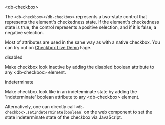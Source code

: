 
<Meta title="05-Data-Input/Checkbox/Intro" />

<db-headline variant="1">&lt;db-checkbox&gt;</db-headline>

The `<db-checkbox></db-checkbox>` represents a two-state control that represents the element's checkedness state. If the element's checkedness state is true, the control represents a positive selection, and if it is false, a negative selection.

Most of attributes are used in the same way as with a native checkbox. You can try out on <a href="/story/db-checkbox--live-demo">Checkbox Live Demo</a> Page.

<Canvas>
<db-checkbox label="Checkbox" name="checkbox-name"></db-checkbox>
</Canvas>

<db-headline variant="2">disabled</db-headline>

Make checkbox look inactive by adding the disabled boolean attribute to any &lt;db-checkbox&gt; element.

<Canvas>
<db-checkbox label="Checkbox" name="checkbox-name" disabled></db-checkbox>
</Canvas>

<db-headline variant="2">indeterminate</db-headline>

Make checkbox look like in an indeterminate state by adding the 'indeterminate' boolean attribute to any &lt;db-checkbox&gt; element.

<Canvas>
<db-checkbox label="Checkbox" name="checkbox-name" indeterminate="true"></db-checkbox>
</Canvas>

Alternatively, one can directly call `<db-checkbox>.setIndeterminate(boolean)` on the web component to set the state indeterminate state of the checkbox via JavaScript.

<Readme />

